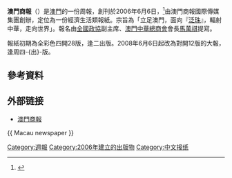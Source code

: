 {{Infobox Newspaper
| 名稱    = 澳門商報<br>Macao Commercial Post
| 報頭    = 
| 圖像    = 
| 圖像說明= 
| 類型    = 週報
| 版式    = 寬版
| 擁有者  = 澳門商報國際傳媒集團有限公司[[田亮|田亮]]
| 出版商  = 
| 創辦人  =
| 編輯    = 
| 主編    = 
| 副主編  = 
| 作者群  = 
| 創刊日  = 2006年6月6日
| 停刊日  = 
| 政治立場= 
| 語言    = 繁體中文
| 售價    = 免費
| 總部    = [[宋玉生廣場|宋玉生廣場]]181-187號[[光輝(集團)商業中心|光輝(集團)商業中心]]17樓A<br>[[菜園新街|菜園新街]]61號[[建富新邨|建富新邨]]地下U座
| 發行量  = 
| ISSN    = 
| 網站    = https://www.macaobusinessnews.com/
}}

'''澳門商報'''（{{lang|en|Macao Commercial Post}}）是[[澳門|澳門]]的一份周報，創刊於2006年6月6日，<ref>{{cite news|publisher=[[新華社|新華社]]
|date=2006年6月6日
|title=《澳門商報》6日正式創刊 為經濟生活類周報
|url=http://news.xinhuanet.com/tai_gang_ao/2006-06/07/content_4656321.htm
}}</ref>由澳門商報國際傳媒集團創辦，定位為一份經濟生活類報紙。宗旨為「立足澳門，面向『[[泛珠江三角洲|泛珠]]』，輻射中華，走向世界」。報名由[[全國政協|全國政協]]副主席、[[澳門中華總商會|澳門中華總商會]]會長[[馬萬祺|馬萬祺]]提寫。

報紙初期為全彩色四開28版，逢二出版。2008年6月6日起改為對開12版的大報，逢周四-{出}-版。

==參考資料==
<div class="references-small">
<references />
</div>

==外部链接==
* [https://web.archive.org/web/20190818180429/http://www.maccpnews.com/ 澳門商報]
{{ Macau newspaper }}

[[Category:週報|Category:週報]]
[[Category:2006年建立的出版物|Category:2006年建立的出版物]]
[[Category:中文报纸|Category:中文报纸]]
